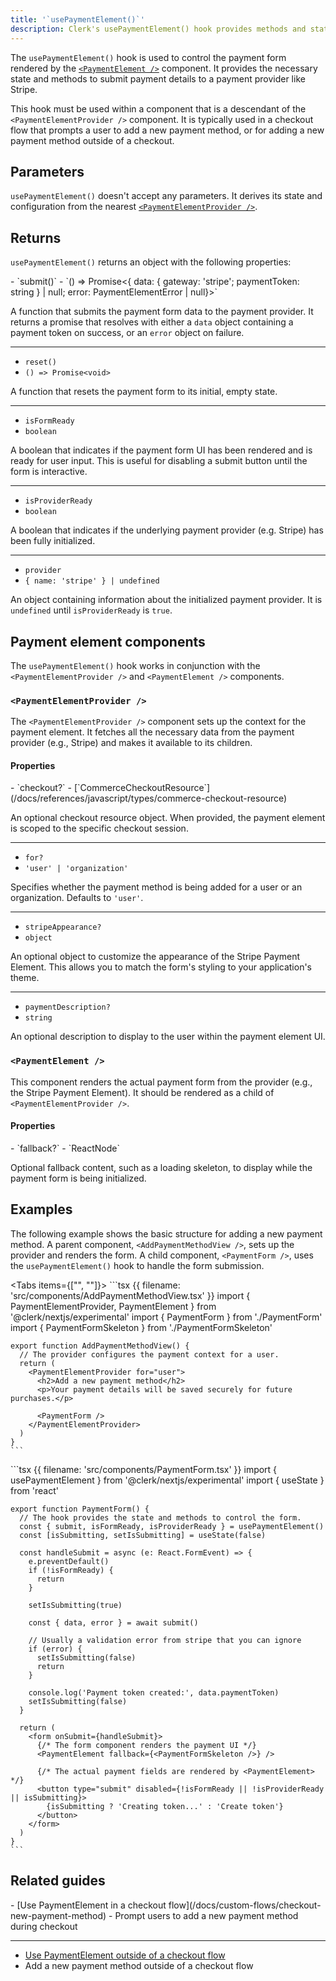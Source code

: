 ```yaml
---
title: '`usePaymentElement()`'
description: Clerk's usePaymentElement() hook provides methods and state for interacting with a payment form.
---
```


<Include src="_partials/billing/api-experimental" />

The `usePaymentElement()` hook is used to control the payment form rendered by the [`<PaymentElement />`](#payment-element) component. It provides the necessary state and methods to submit payment details to a payment provider like Stripe.

This hook must be used within a component that is a descendant of the `<PaymentElementProvider />` component. It is typically used in a checkout flow that prompts a user to add a new payment method, or for adding a new payment method outside of a checkout.

## Parameters

`usePaymentElement()` doesn't accept any parameters. It derives its state and configuration from the nearest [`<PaymentElementProvider />`](#payment-element-provider).

## Returns

`usePaymentElement()` returns an object with the following properties:

<Properties>
  - `submit()`
  - `() => Promise<{ data: { gateway: 'stripe'; paymentToken: string } | null; error: PaymentElementError | null}>`

  A function that submits the payment form data to the payment provider. It returns a promise that resolves with either a `data` object containing a payment token on success, or an `error` object on failure.

  ---

  - `reset()`
  - `() => Promise<void>`

  A function that resets the payment form to its initial, empty state.

  ---

  - `isFormReady`
  - `boolean`

  A boolean that indicates if the payment form UI has been rendered and is ready for user input. This is useful for disabling a submit button until the form is interactive.

  ---

  - `isProviderReady`
  - `boolean`

  A boolean that indicates if the underlying payment provider (e.g. Stripe) has been fully initialized.

  ---

  - `provider`
  - `{ name: 'stripe' } | undefined`

  An object containing information about the initialized payment provider. It is `undefined` until `isProviderReady` is `true`.
</Properties>

## Payment element components

The `usePaymentElement()` hook works in conjunction with the `<PaymentElementProvider />` and `<PaymentElement />` components.

### `<PaymentElementProvider />`

The `<PaymentElementProvider />` component sets up the context for the payment element. It fetches all the necessary data from the payment provider (e.g., Stripe) and makes it available to its children.

#### Properties

<Properties>
  - `checkout?`
  - [`CommerceCheckoutResource`](/docs/references/javascript/types/commerce-checkout-resource)

  An optional checkout resource object. When provided, the payment element is scoped to the specific checkout session.

  ---

  - `for?`
  - `'user' | 'organization'`

  Specifies whether the payment method is being added for a user or an organization. Defaults to `'user'`.

  ---

  - `stripeAppearance?`
  - `object`

  An optional object to customize the appearance of the Stripe Payment Element. This allows you to match the form's styling to your application's theme.

  ---

  - `paymentDescription?`
  - `string`

  An optional description to display to the user within the payment element UI.
</Properties>

### `<PaymentElement />`

This component renders the actual payment form from the provider (e.g., the Stripe Payment Element). It should be rendered as a child of `<PaymentElementProvider />`.

#### Properties

<Properties>
  - `fallback?`
  - `ReactNode`

  Optional fallback content, such as a loading skeleton, to display while the payment form is being initialized.
</Properties>

## Examples

The following example shows the basic structure for adding a new payment method. A parent component, `<AddPaymentMethodView />`, sets up the provider and renders the form. A child component, `<PaymentForm />`, uses the `usePaymentElement()` hook to handle the form submission.

<Tabs items={["<AddPaymentMethodView />", "<PaymentForm />"]}>
  <Tab>
    ```tsx {{ filename: 'src/components/AddPaymentMethodView.tsx' }}
    import { PaymentElementProvider, PaymentElement } from '@clerk/nextjs/experimental'
    import { PaymentForm } from './PaymentForm'
    import { PaymentFormSkeleton } from './PaymentFormSkeleton'

    export function AddPaymentMethodView() {
      // The provider configures the payment context for a user.
      return (
        <PaymentElementProvider for="user">
          <h2>Add a new payment method</h2>
          <p>Your payment details will be saved securely for future purchases.</p>

          <PaymentForm />
        </PaymentElementProvider>
      )
    }
    ```
  </Tab>

  <Tab>
    ```tsx {{ filename: 'src/components/PaymentForm.tsx' }}
    import { usePaymentElement } from '@clerk/nextjs/experimental'
    import { useState } from 'react'

    export function PaymentForm() {
      // The hook provides the state and methods to control the form.
      const { submit, isFormReady, isProviderReady } = usePaymentElement()
      const [isSubmitting, setIsSubmitting] = useState(false)

      const handleSubmit = async (e: React.FormEvent) => {
        e.preventDefault()
        if (!isFormReady) {
          return
        }

        setIsSubmitting(true)

        const { data, error } = await submit()

        // Usually a validation error from stripe that you can ignore
        if (error) {
          setIsSubmitting(false)
          return
        }

        console.log('Payment token created:', data.paymentToken)
        setIsSubmitting(false)
      }

      return (
        <form onSubmit={handleSubmit}>
          {/* The form component renders the payment UI */}
          <PaymentElement fallback={<PaymentFormSkeleton />} />

          {/* The actual payment fields are rendered by <PaymentElement> */}
          <button type="submit" disabled={!isFormReady || !isProviderReady || isSubmitting}>
            {isSubmitting ? 'Creating token...' : 'Create token'}
          </button>
        </form>
      )
    }
    ```
  </Tab>
</Tabs>

## Related guides

<Cards>
  - [Use PaymentElement in a checkout flow](/docs/custom-flows/checkout-new-payment-method)
  - Prompt users to add a new payment method during checkout

  ---

  - [Use PaymentElement outside of a checkout flow](/docs/custom-flows/add-new-payment-methods)
  - Add a new payment method outside of a checkout flow
</Cards>
